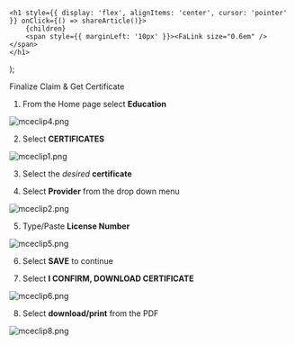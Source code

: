

    <h1 style={{ display: 'flex', alignItems: 'center', cursor: 'pointer' }} onClick={() => shareArticle()}>
        {children} 
        <span style={{ marginLeft: '10px' }}><FaLink size="0.6em" /></span>
    </h1>
);

<ToastContainer />

<ClickableTitle>Finalize Claim & Get Certificate</ClickableTitle>




1. From the Home page select **Education**


![mceclip4.png](../../../resources/article-images/5181256959891-Finalize-Claim-Get-Certificate_1.png)


2. Select **CERTIFICATES**


![mceclip1.png](../../../resources/article-images/5181256959891-Finalize-Claim-Get-Certificate_2.png)


3. Select the *desired* **certificate** 


4. Select **Provider** from the drop down menu


![mceclip2.png](../../../resources/article-images/5181256959891-Finalize-Claim-Get-Certificate_3.png)


5. Type/Paste **License Number**


![mceclip5.png](../../../resources/article-images/5181256959891-Finalize-Claim-Get-Certificate_4.png)


6. Select **SAVE** to continue


7. Select **I CONFIRM, DOWNLOAD CERTIFICATE**


![mceclip6.png](../../../resources/article-images/5181256959891-Finalize-Claim-Get-Certificate_5.png)


8. Select **download/print** from the PDF


![mceclip8.png](../../../resources/article-images/5181256959891-Finalize-Claim-Get-Certificate_6.png)



